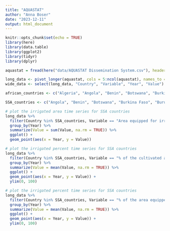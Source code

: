 ```yaml
---
title: "AQUASTAT"
author: "Anna Boser"
date: "2023-12-11"
output: html_document
---
```


```r
knitr::opts_chunk$set(echo = TRUE)
library(here)
library(data.table)
library(ggplot2)
library(tidyr)
library(dplyr)
```

```r
aquastat = fread(here("data/AQUASTAT Dissemination System.csv"), header = TRUE)

long_data <- pivot_longer(aquastat, cols = 5:ncol(aquastat), names_to = "Year", values_to = "Value", names_prefix = '"')
wide_data <- select(long_data, "Country", "Variable", "Year", "Value") %>% pivot_wider(names_from = "Variable", values_from = "Value")
```

```r
african_countries <- c("Algeria", "Angola", "Benin", "Botswana", "Burkina Faso", "Burundi", "Cabo Verde", "Cameroon", "Central African Republic", "Chad", "Comoros", "Congo, Democratic Republic of the", "Congo, Republic of the", "Cote d’Ivoire", "Djibouti", "Egypt", "Equatorial Guinea", "Eritrea", "Eswatini", "Ethiopia", "Gabon", "Gambia", "Ghana", "Guinea", "Guinea-Bissau", "Kenya", "Lesotho", "Liberia", "Libya", "Madagascar", "Malawi", "Mali", "Mauritania", "Mauritius", "Morocco", "Mozambique", "Namibia", "Niger", "Nigeria", "Rwanda", "Sao Tome and Principe", "Senegal", "Seychelles", "Sierra Leone", "Somalia", "South Africa", "South Sudan", "Sudan", "Tanzania", "Togo", "Tunisia", "Uganda", "Zambia", "Zimbabwe")

SSA_countries <- c("Angola", "Benin", "Botswana", "Burkina Faso", "Burundi", "Cabo Verde", "Cameroon", "Central African Republic", "Chad", "Comoros", "Congo, Democratic Republic of the", "Congo, Republic of the", "Djibouti", "Equatorial Guinea", "Eritrea", "Eswatini", "Ethiopia", "Gabon", "Gambia", "Ghana", "Guinea", "Guinea-Bissau", "Kenya", "Lesotho", "Liberia", "Madagascar", "Malawi", "Mali", "Mauritania", "Mauritius", "Mozambique", "Namibia", "Niger", "Nigeria", "Rwanda", "Sao Tome and Principe", "Senegal", "Seychelles", "Sierra Leone", "Somalia", "South Africa", "South Sudan", "Sudan", "Tanzania", "Togo", "Uganda", "Zambia", "Zimbabwe")
```

```r
# plot the irrigated area time series for SSA countries
long_data %>% 
  filter(Country %in% SSA_countries, Variable == "Area equipped for irrigation: actually irrigated") %>%
  group_by(Year) %>%
  summarize(Value = sum(Value, na.rm = TRUE)) %>%
  ggplot() +
  geom_point(aes(x = Year, y = Value))
```

```r
# plot the irrigated percent time series for SSA countries
long_data %>% 
  filter(Country %in% SSA_countries, Variable == "% of the cultivated area equipped for irrigation") %>%
  group_by(Year) %>%
  summarize(Value = mean(Value, na.rm = TRUE)) %>%
  ggplot() +
  geom_point(aes(x = Year, y = Value)) +
  ylim(0, 100)
```

```r
# plot the irrigated percent time series for SSA countries
long_data %>% 
  filter(Country %in% SSA_countries, Variable == "% of the area equipped for irrigation actually irrigated") %>%
  group_by(Year) %>%
  summarize(Value = mean(Value, na.rm = TRUE)) %>%
  ggplot() +
  geom_point(aes(x = Year, y = Value)) +
  ylim(0, 100)
```

